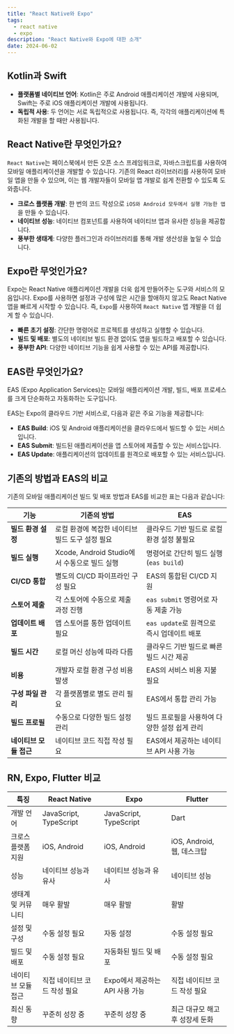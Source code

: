 ```yaml
---
title: "React Native와 Expo"
tags:
  - react native
  - expo
description: "React Native와 Expo에 대한 소개"
date: 2024-06-02
---
```


## Kotlin과 Swift

- **플랫폼별 네이티브 언어**: Kotlin은 주로 Android 애플리케이션 개발에 사용되며, Swift는 주로 iOS 애플리케이션 개발에 사용됩니다.
- **독립적 사용**: 두 언어는 서로 독립적으로 사용됩니다. 즉, 각각의 애플리케이션에 특화된 개발을 할 때만 사용됩니다.

## React Native란 무엇인가요?

`React Native`는 페이스북에서 만든 오픈 소스 프레임워크로, 자바스크립트를 사용하여 모바일 애플리케이션을 개발할 수 있습니다. 기존의 React 라이브러리를 사용하여 모바일 앱을 만들 수 있으며, 이는 웹 개발자들이 모바일 앱 개발로 쉽게 전환할 수 있도록 도와줍니다.

- **크로스 플랫폼 개발**: 한 번의 코드 작성으로 `iOS와 Android 모두에서 실행 가능한 앱`을 만들 수 있습니다.
- **네이티브 성능**: 네이티브 컴포넌트를 사용하여 네이티브 앱과 유사한 성능을 제공합니다.
- **풍부한 생태계**: 다양한 플러그인과 라이브러리를 통해 개발 생산성을 높일 수 있습니다.

## Expo란 무엇인가요?

Expo는 React Native 애플리케이션 개발을 더욱 쉽게 만들어주는 도구와 서비스의 모음입니다. Expo를 사용하면 설정과 구성에 많은 시간을 할애하지 않고도 React Native 앱을 빠르게 시작할 수 있습니다. 즉, `Expo`를 사용하여 `React Native` 앱 개발을 더 쉽게 할 수 있습니다.

- **빠른 초기 설정**: 간단한 명령어로 프로젝트를 생성하고 실행할 수 있습니다.
- **빌드 및 배포**: 별도의 네이티브 빌드 환경 없이도 앱을 빌드하고 배포할 수 있습니다.
- **풍부한 API**: 다양한 네이티브 기능을 쉽게 사용할 수 있는 API를 제공합니다.

## EAS란 무엇인가요?

EAS (Expo Application Services)는 모바일 애플리케이션 개발, 빌드, 배포 프로세스를 크게 단순화하고 자동화하는 도구입니다.

EAS는 Expo의 클라우드 기반 서비스로, 다음과 같은 주요 기능을 제공합니다:

- **EAS Build**: iOS 및 Android 애플리케이션을 클라우드에서 빌드할 수 있는 서비스입니다.
- **EAS Submit**: 빌드된 애플리케이션을 앱 스토어에 제출할 수 있는 서비스입니다.
- **EAS Update**: 애플리케이션의 업데이트를 원격으로 배포할 수 있는 서비스입니다.

## 기존의 방법과 EAS의 비교

기존의 모바일 애플리케이션 빌드 및 배포 방법과 EAS를 비교한 표는 다음과 같습니다:

| 기능              | 기존의 방법                                       | EAS                                           |
|-------------------|-------------------------------------------------|----------------------------------------------|
| **빌드 환경 설정**  | 로컬 환경에 복잡한 네이티브 빌드 도구 설정 필요     | 클라우드 기반 빌드로 로컬 환경 설정 불필요       |
| **빌드 실행**      | Xcode, Android Studio에서 수동으로 빌드 실행        | 명령어로 간단히 빌드 실행 (`eas build`)        |
| **CI/CD 통합**     | 별도의 CI/CD 파이프라인 구성 필요                  | EAS의 통합된 CI/CD 지원                       |
| **스토어 제출**    | 각 스토어에 수동으로 제출 과정 진행                | `eas submit` 명령어로 자동 제출 가능           |
| **업데이트 배포**  | 앱 스토어를 통한 업데이트 필요                    | `eas update`로 원격으로 즉시 업데이트 배포      |
| **빌드 시간**      | 로컬 머신 성능에 따라 다름                        | 클라우드 기반 빌드로 빠른 빌드 시간 제공        |
| **비용**           | 개발자 로컬 환경 구성 비용 발생                   | EAS의 서비스 비용 지불 필요                    |
| **구성 파일 관리**  | 각 플랫폼별로 별도 관리 필요                      | EAS에서 통합 관리 가능                         |
| **빌드 프로필**    | 수동으로 다양한 빌드 설정 관리                    | 빌드 프로필을 사용하여 다양한 설정 쉽게 관리    |
| **네이티브 모듈 접근** | 네이티브 코드 직접 작성 필요                       | EAS에서 제공하는 네이티브 API 사용 가능         |

## RN, Expo, Flutter 비교

| 특징               | React Native                 | Expo                            | Flutter                         |
| ------------------ | ---------------------------- | ------------------------------- | ------------------------------- |
| 개발 언어          | JavaScript, TypeScript       | JavaScript, TypeScript          | Dart                            |
| 크로스 플랫폼 지원 | iOS, Android                 | iOS, Android                    | iOS, Android, 웹, 데스크탑      |
| 성능               | 네이티브 성능과 유사         | 네이티브 성능과 유사            | 네이티브 성능                   |
| 생태계 및 커뮤니티 | 매우 활발                    | 매우 활발                       | 활발                            |
| 설정 및 구성       | 수동 설정 필요               | 자동 설정                       | 수동 설정 필요                  |
| 빌드 및 배포       | 수동 설정 필요               | 자동화된 빌드 및 배포           | 수동 설정 필요                  |
| 네이티브 모듈 접근 | 직접 네이티브 코드 작성 필요 | Expo에서 제공하는 API 사용 가능 | 직접 네이티브 코드 작성 필요    |
| 최신 동향          | 꾸준히 성장 중               | 꾸준히 성장 중                  | 최근 대규모 해고 후 성장세 둔화 |
